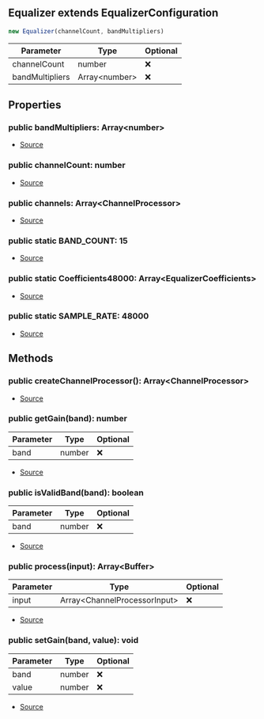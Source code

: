 ## Equalizer extends EqualizerConfiguration


```typescript
new Equalizer(channelCount, bandMultipliers)
```
| Parameter | Type | Optional |
| ----------- | ----------- | ----------- |
| channelCount | number | ❌ |
| bandMultipliers | Array\<number> | ❌ |


## Properties
### public bandMultipliers: Array\<number>
- [Source](https://github.com/Androz2091/discord-player/blob/e5339f1/packages/equalizer/src/equalizer/EqualizerConfiguration.ts#L2)
### public channelCount: number
- [Source](https://github.com/Androz2091/discord-player/blob/e5339f1/packages/equalizer/src/equalizer/Equalizer.ts#L34)
### public channels: Array\<ChannelProcessor>
- [Source](https://github.com/Androz2091/discord-player/blob/e5339f1/packages/equalizer/src/equalizer/Equalizer.ts#L33)
### public static BAND_COUNT: 15
- [Source](https://github.com/Androz2091/discord-player/blob/e5339f1/packages/equalizer/src/equalizer/Equalizer.ts#L14)
### public static Coefficients48000: Array\<EqualizerCoefficients>
- [Source](https://github.com/Androz2091/discord-player/blob/e5339f1/packages/equalizer/src/equalizer/Equalizer.ts#L16)
### public static SAMPLE_RATE: 48000
- [Source](https://github.com/Androz2091/discord-player/blob/e5339f1/packages/equalizer/src/equalizer/Equalizer.ts#L15)

## Methods
### public createChannelProcessor(): Array\<ChannelProcessor>
- [Source](https://github.com/Androz2091/discord-player/blob/e5339f1/packages/equalizer/src/equalizer/Equalizer.ts#L42)
### public getGain(band): number
| Parameter | Type | Optional |
| ----------- | ----------- | ----------- |
| band | number | ❌ |


- [Source](https://github.com/Androz2091/discord-player/blob/e5339f1/packages/equalizer/src/equalizer/EqualizerConfiguration.ts#L10)
### public isValidBand(band): boolean
| Parameter | Type | Optional |
| ----------- | ----------- | ----------- |
| band | number | ❌ |


- [Source](https://github.com/Androz2091/discord-player/blob/e5339f1/packages/equalizer/src/equalizer/EqualizerConfiguration.ts#L18)
### public process(input): Array\<Buffer>
| Parameter | Type | Optional |
| ----------- | ----------- | ----------- |
| input | Array\<ChannelProcessorInput> | ❌ |


- [Source](https://github.com/Androz2091/discord-player/blob/e5339f1/packages/equalizer/src/equalizer/Equalizer.ts#L48)
### public setGain(band, value): void
| Parameter | Type | Optional |
| ----------- | ----------- | ----------- |
| band | number | ❌ |
| value | number | ❌ |


- [Source](https://github.com/Androz2091/discord-player/blob/e5339f1/packages/equalizer/src/equalizer/EqualizerConfiguration.ts#L4)